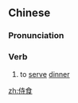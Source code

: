 ==Chinese==
{{zh-forms}}

===Pronunciation===
{{zh-pron
|m=shìshí
|ma=y
|cat=v
}}

===Verb===
{{zh-verb}}

# to [[serve]] [[dinner]]

[[zh:侍食]]